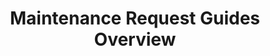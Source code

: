 ---
title: "Maintenance Request Guides Overview"
description: "We know that a well-maintained home is essential to your comfort, and we’re here to help! This guide provides clear, step-by-step information on a variety of maintenance topics—from troubleshooting common issues to understanding the repair process. 

In this section, you’ll find helpful resources on submitting maintenance requests, what to expect during service visits, and how different types of repairs are handled. Whether you’re dealing with an urgent issue or just need guidance on routine maintenance, these guides are designed to make the process as simple and stress-free as possible. 

Browse the topics below to find the information you need, and if you have any questions, we’re here to assist!"
---